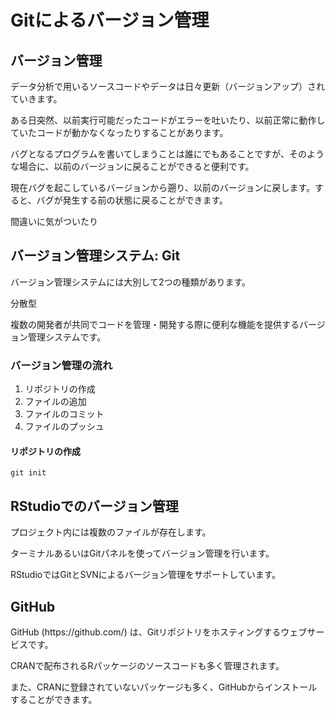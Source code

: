 # Gitによるバージョン管理

## バージョン管理

データ分析で用いるソースコードやデータは日々更新（バージョンアップ）されていきます。

ある日突然、以前実行可能だったコードがエラーを吐いたり、以前正常に動作していたコードが動かなくなったりすることがあります。

バグとなるプログラムを書いてしまうことは誰にでもあることですが、そのような場合に、以前のバージョンに戻ることができると便利です。

現在バグを起こしているバージョンから遡り、以前のバージョンに戻します。すると、バグが発生する前の状態に戻ることができます。

間違いに気がついたり

## バージョン管理システム: Git

バージョン管理システムには大別して2つの種類があります。

分散型

複数の開発者が共同でコードを管理・開発する際に便利な機能を提供するバージョン管理システムです。

### バージョン管理の流れ

1. リポジトリの作成
2. ファイルの追加
3. ファイルのコミット
4. ファイルのプッシュ

#### リポジトリの作成

`git init`


## RStudioでのバージョン管理

プロジェクト内には複数のファイルが存在します。

ターミナルあるいはGitパネルを使ってバージョン管理を行います。

RStudioではGitとSVNによるバージョン管理をサポートしています。

## GitHub

GitHub (https://github.com/) は、Gitリポジトリをホスティングするウェブサービスです。

CRANで配布されるRパッケージのソースコードも多く管理されます。

また、CRANに登録されていないパッケージも多く、GitHubからインストールすることができます。
